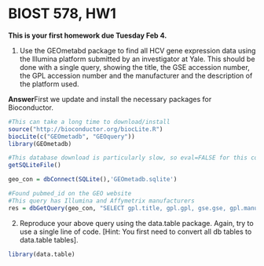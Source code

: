 BIOST 578, HW1
========================================================

**This is your first homework due Tuesday Feb 4.**

1. Use the GEOmetabd package to find all HCV gene expression data using the Illumina platform submitted by an investigator at Yale. This should be done with a single query, showing the title, the GSE accession number, the GPL accession number and the manufacturer and the description of the platform used.

**Answer**First we update and install the necessary packages for Bioconductor.
```r
#This can take a long time to download/install
source("http://bioconductor.org/biocLite.R")
biocLite(c("GEOmetadb", "GEOquery"))
library(GEOmetadb)
```
```r
#This database download is particularly slow, so eval=FALSE for this code chunk
getSQLiteFile()
```

```r
geo_con = dbConnect(SQLite(),'GEOmetadb.sqlite')
```

```r
#Found pubmed_id on the GEO website
#This query has Illumina and Affymetrix manufacturers
res = dbGetQuery(geo_con, "SELECT gpl.title, gpl.gpl, gse.gse, gpl.manufacturer, gpl.description FROM (gse JOIN gse_gpl ON gse.gse = gse_gpl.gse) j JOIN gpl ON j.gpl=gpl.gpl WHERE gse.pubmed_id='23067362'")
```

2. Reproduce your above query using the data.table package. Again, try to use a single line of code. [Hint: You first need to convert all db tables to data.table tables].

```r
library(data.table)

```
